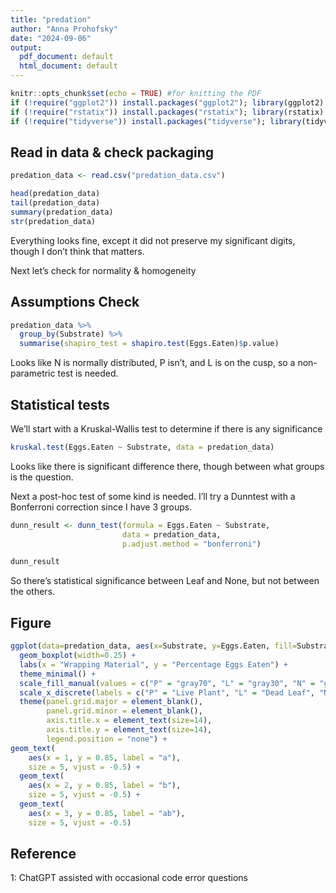 ```yaml
---
title: "predation"
author: "Anna Prohofsky"
date: "2024-09-06"
output:
  pdf_document: default
  html_document: default
---
```


```r
knitr::opts_chunk$set(echo = TRUE) #for knitting the PDF
if (!require("ggplot2")) install.packages("ggplot2"); library(ggplot2) #for pretty plots
if (!require("rstatix")) install.packages("rstatix"); library(rstatix) #needed for the Dunn test
if (!require("tidyverse")) install.packages("tidyverse"); library(tidyverse) #a collection of different packages for data science, such as ggplot and dplyr. ALWAYS DO LAST!! 
```

## Read in data & check packaging
```r
predation_data <- read.csv("predation_data.csv") 

head(predation_data)
tail(predation_data)
summary(predation_data)
str(predation_data)
```
Everything looks fine, except it did not preserve my significant digits, though I don't think that matters. 

Next let's check for normality & homogeneity

## Assumptions Check

```r
predation_data %>%
  group_by(Substrate) %>%
  summarise(shapiro_test = shapiro.test(Eggs.Eaten)$p.value)
```
Looks like N is normally distributed, P isn't, and L is on the cusp, so a non-parametric test is needed. 

## Statistical tests

We'll start with a Kruskal-Wallis test to determine if there is any significance
```r
kruskal.test(Eggs.Eaten ~ Substrate, data = predation_data)
```
Looks like there is significant difference there, though between what groups is the question.

Next a post-hoc test of some kind is needed. I'll try a Dunntest with a Bonferroni correction since I have 3 groups.
```r
dunn_result <- dunn_test(formula = Eggs.Eaten ~ Substrate, 
                         data = predation_data, 
                         p.adjust.method = "bonferroni")

dunn_result
```
So there's statistical significance between Leaf and None, but not between the others.

## Figure

```r
ggplot(data=predation_data, aes(x=Substrate, y=Eggs.Eaten, fill=Substrate)) +
  geom_boxplot(width=0.25) +
  labs(x = "Wrapping Material", y = "Percentage Eggs Eaten") +
  theme_minimal() +
  scale_fill_manual(values = c("P" = "gray70", "L" = "gray30", "N" = "gray10")) + 
  scale_x_discrete(labels = c("P" = "Live Plant", "L" = "Dead Leaf", "N" = "None")) +
  theme(panel.grid.major = element_blank(),
        panel.grid.minor = element_blank(),
        axis.title.x = element_text(size=14),
        axis.title.y = element_text(size=14),
        legend.position = "none") +
geom_text(
    aes(x = 1, y = 0.85, label = "a"), 
    size = 5, vjust = -0.5) +  
  geom_text(
    aes(x = 2, y = 0.85, label = "b"), 
    size = 5, vjust = -0.5) +  
  geom_text(
    aes(x = 3, y = 0.85, label = "ab"), 
    size = 5, vjust = -0.5)
```


## Reference

1: ChatGPT assisted with occasional code error questions
